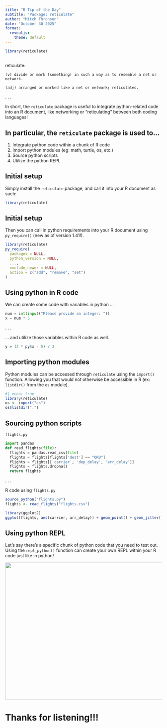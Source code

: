 ```yaml
---
title: "R Tip of the Day"
subtitle: "Package: reticulate"
author: "Mitch Thronson"
date: "October 30 2025"
format:
  revealjs:
    theme: default
---
```


```r
library(reticulate)
```

## 

reticulate:

    (v) divide or mark (something) in such a way as to resemble a net or network.
  
    (adj) arranged or marked like a net or network; reticulated.

. . .

In short, the `reticulate` package is useful to integrate python-related code into an R document, like networking or "reticulating" between both coding languages!

## In particular, the `reticulate` package is used to... 

::: incremental
1. Integrate python code within a chunk of R code
2. Import python modules (eg: math, turtle, os, etc.)
3. Source python scripts 
4. Utilize the python REPL 
:::

## Initial setup {auto-animate="true"}

Simply install the `reticulate` package, and call it into your R document as such:

``` r
library(reticulate)
```

## Initial setup {auto-animate="true"}

Then you can call in python requirements into your R document using `py_require()` (new as of version 1.41!).

``` r 
library(reticulate)
py_require(
  packages = NULL,
  python_version = NULL,
  ...,
  exclude_newer = NULL,
  action = c("add", "remove", "set")
)
```

## Using python in R code {transition="fade-out"}

We can create some code with variables in python ...

``` python
num = int(input("Please provide an integer: "))
x = num * 5
```

. . .

... and utilize those variables within R code as well.

``` r
y = (2 * py$x - 5) / 3
```

## Importing python modules {transition="fade-in zoom-out"}

Python modules can be accessed through `reticulate` using the `import()` function. Allowing you that would not otherwise be accessible in R (ex: `listdir()` from the `os` module).

``` r
#| echo: true
library(reticulate)
os <- import("os")
os$listdir(".")
```

## Sourcing python scripts {transition="zoom-in slide-out"}

`flights.py`
``` python
import pandas
def read_flights(file):
  flights = pandas.read_csv(file)
  flights = flights[flights['dest'] == "ORD"]
  flights = flights[['carrier', 'dep_delay', 'arr_delay']]
  flights = flights.dropna()
  return flights
```

. . . 

R code using `flights.py`

``` r
source_python("flights.py")
flights <- read_flights("flights.csv")

library(ggplot2)
ggplot(flights, aes(carrier, arr_delay)) + geom_point() + geom_jitter()
```

## Using python REPL {transition="slide-in"}

Let's say there's a specific chunk of python code that you need to test out.
Using the `repl_python()` function can create your own REPL within your R code just like in python!

![](python_repl_example.png){.absolute top=250 left=0 width="1276" height="441"}

# Thanks for listening!!!
